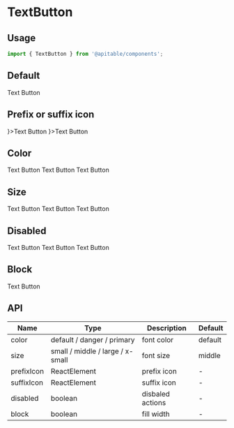 
<Meta title="en/components/TextButton" />

# TextButton

## Usage

```jsx
import { TextButton } from '@apitable/components';
```
 
## Default

<Canvas>
<ThemeToggle lang="en">
 <TextButton>Text Button</TextButton>
</ThemeToggle>
</Canvas>

## Prefix or suffix icon

<Canvas>
<ThemeToggle lang="en">
    <TextButton prefixIcon={<DownloadOutlined />}>Text Button</TextButton>
    <TextButton suffixIcon={<DownloadOutlined />}>Text Button</TextButton>
</ThemeToggle>
</Canvas>

## Color

<Canvas>
<ThemeToggle lang="en">
    <TextButton color="default">Text Button</TextButton>
    <TextButton color="primary">Text Button</TextButton>
    <TextButton color="danger">Text Button</TextButton>
</ThemeToggle>
</Canvas>

## Size

<Canvas>
<ThemeToggle lang="en">
  <TextButton size="small" color="primary"> Text Button </TextButton>
  <TextButton size="middle" color="primary"> Text Button </TextButton>
  <TextButton size="large" color="primary"> Text Button </TextButton>
</ThemeToggle>
</Canvas>

## Disabled

<Canvas>
<ThemeToggle lang="en">
    <TextButton disabled> Text Button </TextButton>
    <TextButton disabled color="primary"> Text Button </TextButton>
    <TextButton disabled color="danger"> Text Button </TextButton>
</ThemeToggle>
</Canvas>

## Block

<Canvas>
<ThemeToggle lang="en">
    <TextButton block> Text Button </TextButton>
</ThemeToggle>
</Canvas>

## API

| Name       | Type                             | Description      | Default |
|------------|----------------------------------|------------------|---------|
| color      | default / danger / primary       | font color       | default |
| size       | small / middle / large / x-small | font size        | middle  |
| prefixIcon | ReactElement                     | prefix icon      | -       |
| suffixIcon | ReactElement                     | suffix icon      | -       |
| disabled   | boolean                          | disbaled actions | -       |
| block      | boolean                          | fill width       | -       |
